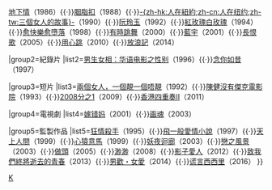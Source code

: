 {{Navbox
|name=關錦鵬
|title=[[關錦鵬]]影視作品

|group1=劇情片
|list1=[[女人心]]（1985）{{·}}[[地下情 (電影)|地下情]]（1986）{{·}}[[胭脂扣]]（1988）{{·}}[[三個女人的故事|-{zh-hk:人在紐約;zh-cn:人在纽约;zh-tw:三個女人的故事}-]]（1990）{{·}}[[阮玲玉 (電影)|阮玲玉]]（1992）{{·}}[[红玫瑰白玫瑰 (电影)|紅玫瑰白玫瑰]]（1994）{{·}}[[愈快樂愈墮落]]（1998）{{·}}[[有時跳舞]]（2000）{{·}}[[藍宇]]（2001）{{·}}[[長恨歌 (電影)|長恨歌]]（2005）{{·}}[[用心跳]]（2010）{{·}}[[放浪記]]（2014）

|group2=紀錄片
|list2=[[男生女相：华语电影之性别]]（1996）{{·}}[[念你如昔]]（1997）

|group3=短片
|list3=[[兩個女人，一個靚一個唔靚]]（1992）{{·}}[[陳健沒有傑克電影院]]（1993）{{·}}[[2008分之1]]（2009）{{·}}[[香港四重奏II]]（2011）

|group4=電視劇
|list4=[[嫁错妈]]（2001）{{·}}[[画魂 (电视剧)|画魂]]（2003）

|group5=監製作品
|list5=[[狂情殺手]]（1995）{{·}}[[飛一般愛情小說]]（1997）{{·}}[[天上人間 (1999年電影)|天上人間]]（1999）{{·}}[[心猿意馬]]（1999）{{·}}[[妖夜迴廊]]（2003）{{·}}[[戀之風景]]（2003）{{·}}[[做頭]]（2005）{{·}}[[渺渺]]（2008）{{·}}[[影子愛人]]（2012）{{·}}[[致我們終將逝去的青春 (電影)|致我們終將逝去的青春]]（2013）{{·}}[[男歡・女愛]]（2014）{{·}}[[谎言西西里]]（2016）
}}
<noinclude>
[[Category:香港电影导演模板|K]]
[[Category:關錦鵬電影| ]]
</noinclude>